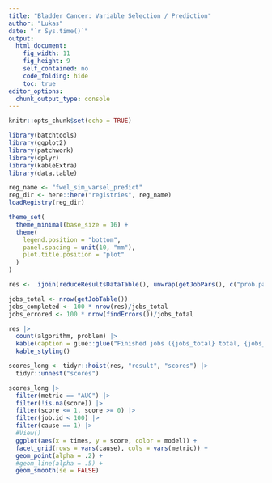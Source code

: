```yaml
---
title: "Bladder Cancer: Variable Selection / Prediction"
author: "Lukas"
date: "`r Sys.time()`"
output: 
  html_document: 
    fig_width: 11
    fig_height: 9
    self_contained: no
    code_folding: hide
    toc: true
editor_options: 
  chunk_output_type: console
---
```


```r
knitr::opts_chunk$set(echo = TRUE)

library(batchtools)
library(ggplot2)
library(patchwork)
library(dplyr)
library(kableExtra)
library(data.table)

reg_name <- "fwel_sim_varsel_predict"
reg_dir <- here::here("registries", reg_name)
loadRegistry(reg_dir)

theme_set(
  theme_minimal(base_size = 16) +
  theme(
    legend.position = "bottom", 
    panel.spacing = unit(10, "mm"), 
    plot.title.position = "plot"
  )
)
```

```r
res <-  ijoin(reduceResultsDataTable(), unwrap(getJobPars(), c("prob.pars", "algo.pars")))

jobs_total <- nrow(getJobTable())
jobs_completed <- 100 * nrow(res)/jobs_total
jobs_errored <- 100 * nrow(findErrors())/jobs_total

res |>
  count(algorithm, problem) |>
  kable(caption = glue::glue("Finished jobs ({jobs_total} total, {jobs_completed}% completed, {jobs_errored}% errored)")) |>
  kable_styling()
```

```r
scores_long <- tidyr::hoist(res, "result", "scores") |>
  tidyr::unnest("scores")

scores_long |>
  filter(metric == "AUC") |>
  filter(!is.na(score)) |>
  filter(score <= 1, score >= 0) |>
  filter(job.id < 100) |> 
  filter(cause == 1) |>
  #View()
  ggplot(aes(x = times, y = score, color = model)) +
  facet_grid(rows = vars(cause), cols = vars(metric)) +
  geom_point(alpha = .2) +
  #geom_line(alpha = .5) +
  geom_smooth(se = FALSE)
```

